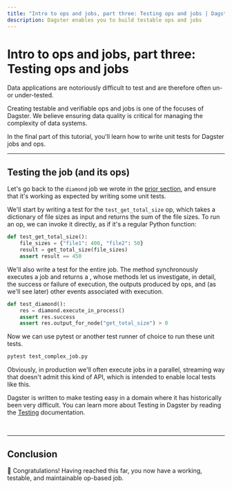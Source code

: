 ```yaml
---
title: "Intro to ops and jobs, part three: Testing ops and jobs | Dagster Docs"
description: Dagster enables you to build testable ops and jobs
---
```


# Intro to ops and jobs, part three: Testing ops and jobs

<CodeReferenceLink filePath="examples/docs_snippets/docs_snippets/intro_tutorial/basics/testing/" />

Data applications are notoriously difficult to test and are therefore often un- or under-tested.

Creating testable and verifiable ops and jobs is one of the focuses of Dagster. We believe ensuring data quality is critical for managing the complexity of data systems.

In the final part of this tutorial, you'll learn how to write unit tests for Dagster jobs and ops.

---

## Testing the job (and its ops)

Let's go back to the `diamond` job we wrote in the [prior section](/guides/dagster/intro-to-ops-jobs/connecting-ops#step-2-use-op-outputs-as-op-inputs), and ensure that it's working as expected by writing some unit tests.

We'll start by writing a test for the `test_get_total_size` op, which takes a dictionary of file sizes as input and returns the sum of the file sizes. To run an op, we can invoke it directly, as if it's a regular Python function:

```python file=/intro_tutorial/basics/testing/test_complex_job.py startafter=start_op_test endbefore=end_op_test
def test_get_total_size():
    file_sizes = {"file1": 400, "file2": 50}
    result = get_total_size(file_sizes)
    assert result == 450
```

We'll also write a test for the entire job. The <PyObject
module="dagster" object="JobDefinition" method="execute_in_process" /> method synchronously executes a job and returns a <PyObject module="dagster"
object="ExecuteInProcessResult" />, whose methods let us investigate, in detail, the success or failure of execution, the outputs produced by ops, and (as we'll see later) other events associated with execution.

```python file=/intro_tutorial/basics/testing/test_complex_job.py startafter=start_job_test endbefore=end_job_test
def test_diamond():
    res = diamond.execute_in_process()
    assert res.success
    assert res.output_for_node("get_total_size") > 0
```

Now we can use pytest or another test runner of choice to run these unit tests.

```bash
pytest test_complex_job.py
```

Obviously, in production we'll often execute jobs in a parallel, streaming way that doesn't admit this kind of API, which is intended to enable local tests like this.

Dagster is written to make testing easy in a domain where it has historically been very difficult. You can learn more about Testing in Dagster by reading the [Testing](/concepts/testing) documentation.

<br />

---

## Conclusion

🎉 Congratulations! Having reached this far, you now have a working, testable, and maintainable op-based job.

<br />
